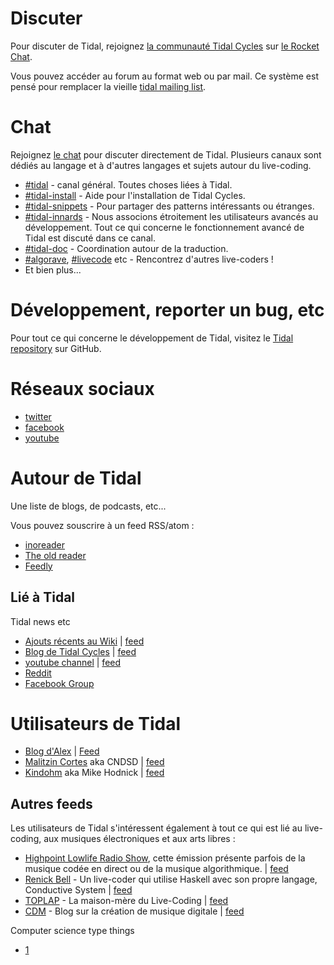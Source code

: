 <languages/>
= Discuter =

Pour discuter de Tidal, rejoignez [https://toplap.lurk.org/c/communities/tidalcycles la communauté Tidal Cycles] sur [https://toplap.lurk.org/ le Rocket Chat].

Vous pouvez accéder au forum au format web ou par mail. Ce système est pensé pour remplacer la vieille [https://we.lurk.org/postorius/lists/tidal.we.lurk.org/ tidal mailing list].

= Chat =

Rejoignez [https://talk.lurk.org le chat] pour discuter directement de Tidal. Plusieurs canaux sont dédiés au langage et à d'autres langages et sujets autour du live-coding.

* [https://talk.lurk.org/channel/tidal #tidal] - canal général. Toutes choses liées à Tidal. 
* [https://talk.lurk.org/channel/tidal-install #tidal-install] - Aide pour l'installation de Tidal Cycles.
* [https://talk.lurk.org/channel/tidal-snippets #tidal-snippets] - Pour partager des patterns intéressants ou étranges.
* [https://talk.lurk.org/channel/tidal-innards #tidal-innards] - Nous associons étroitement les utilisateurs avancés au développement. Tout ce qui concerne le fonctionnement avancé de Tidal est discuté dans ce canal.
* [https://talk.lurk.org/channel/tidal-doc #tidal-doc] - Coordination autour de la traduction.
* [https://talk.lurk.org/channel/algorave #algorave], [https://talk.lurk.org/channel/algorave #livecode] etc - Rencontrez d'autres live-coders ! 
* Et bien plus...

= Développement, reporter un bug, etc =

Pour tout ce qui concerne le développement de Tidal, visitez le [https://github.com/tidalcycles/tidal Tidal repository] sur GitHub.

= Réseaux sociaux =

* [https://www.twitter.com/tidalcycles/ twitter]
* [https://www.facebook.com/tidalcycles/ facebook]
* [https://www.youtube.com/tidalcycles/ youtube]

= Autour de Tidal =

Une liste de blogs, de podcasts, etc...

Vous pouvez souscrire à un feed RSS/atom :

* [https://www.inoreader.com/ inoreader]
* [https://theoldreader.com/ The old reader]
* [https://feedly.com/ Feedly]

== Lié à Tidal ==

Tidal news etc

* [https://tidalcycles.org/index.php/Special:RecentChanges Ajouts récents au Wiki] | [https://tidalcycles.org/api.php?hidebots=1&translations=filter&urlversion=1&days=7&limit=50&action=feedrecentchanges&feedformat=atom feed]
* [http://blog.tidalcycles.org/ Blog de Tidal Cycles] | [http://blog.tidalcycles.org/feed/ feed]
* [https://www.youtube.com/tidalcycles/ youtube channel] | [https://www.youtube.com/tidalcycles/ feed]
* [https://www.reddit.com/r/TidalCycles/ Reddit]
* [https://www.facebook.com/groups/tidalcycles/ Facebook Group]

= Utilisateurs de Tidal =

* [http://slab.org/ Blog d'Alex] | [https://slab.org/feed/ Feed]
* [https://malitzincortes.net/ Malitzin Cortes] aka CNDSD  | [https://malitzincortes.net/feed/ feed]
* [http://kindohm.com/ Kindohm] aka Mike Hodnick | [http://feed.kindohm.com/ feed]

== Autres feeds ==

Les utilisateurs de Tidal s'intéressent également à tout ce qui est lié au live-coding, aux musiques électroniques et aux arts libres :

* [https://bff.fm/shows/highpoint-lowlife Highpoint Lowlife Radio Show], cette émission présente parfois de la musique codée en direct ou de la musique algorithmique. | [https://data.bff.fm/shows/highpoint-lowlife.rss feed]
* [http://www.renickbell.net/ Renick Bell] - Un live-coder qui utilise Haskell avec son propre langage, Conductive System | [http://www.renickbell.net/feed.php feed]
* [http://toplap.org/ TOPLAP] - La maison-mère du Live-Coding | [https://toplap.org/feed feed]
* [http://cdm.link/ CDM] - Blog sur la création de musique digitale | [http://cdm.link/feed feed]

Computer science type things

* [http://lambda-the-ultimate.org/]